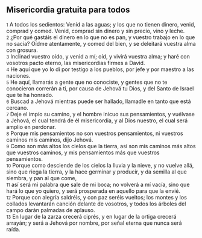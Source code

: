 == Misericordia gratuita para todos ==

{{anchor|1}} <small>1</small> A todos los sedientos: Venid a las aguas; y los que no tienen dinero, venid, comprad y comed. Venid, comprad sin dinero y sin precio, vino y leche.<br>
{{anchor|2}} <small>2</small> ¿Por qué gastáis el dinero en lo que no es pan, y vuestro trabajo en lo que no sacia? Oídme atentamente, y comed del bien, y se deleitará vuestra alma con grosura.<br>
{{anchor|3}} <small>3</small> Inclinad vuestro oído, y venid a mí; oíd, y vivirá vuestra alma; y haré con vosotros pacto eterno, las misericordias firmes a David.<br>
{{anchor|4}} <small>4</small> He aquí que yo lo di por testigo a los pueblos, por jefe y por maestro a las naciones.<br>
{{anchor|5}} <small>5</small> He aquí, llamarás a gente que no conociste, y gentes que no te conocieron correrán a ti, por causa de Jehová tu Dios, y del Santo de Israel que te ha honrado.<br>
{{anchor|6}} <small>6</small> Buscad a Jehová mientras puede ser hallado, llamadle en tanto que está cercano.<br>
{{anchor|7}} <small>7</small> Deje el impío su camino, y el hombre inicuo sus pensamientos, y vuélvase a Jehová, el cual tendrá de él misericordia, y al Dios nuestro, el cual será amplio en perdonar.<br>
{{anchor|8}} <small>8</small> Porque mis pensamientos no son vuestros pensamientos, ni vuestros caminos mis caminos, dijo Jehová.<br>
{{anchor|9}} <small>9</small> Como son más altos los cielos que la tierra, así son mis caminos más altos que vuestros caminos, y mis pensamientos más que vuestros pensamientos.<br>
{{anchor|10}} <small>10</small> Porque como desciende de los cielos la lluvia y la nieve, y no vuelve allá, sino que riega la tierra, y la hace germinar y producir, y da semilla al que siembra, y pan al que come,<br>
{{anchor|11}} <small>11</small> así será mi palabra que sale de mi boca; no volverá a mí vacía, sino que hará lo que yo quiero, y será prosperada en aquello para que la envié.<br>
{{anchor|12}} <small>12</small> Porque con alegría saldréis, y con paz seréis vueltos; los montes y los collados levantarán canción delante de vosotros, y todos los árboles del campo darán palmadas de aplauso.<br>
{{anchor|13}} <small>13</small> En lugar de la zarza crecerá ciprés, y en lugar de la ortiga crecerá arrayán; y será a Jehová por nombre, por señal eterna que nunca será raída.<br>
